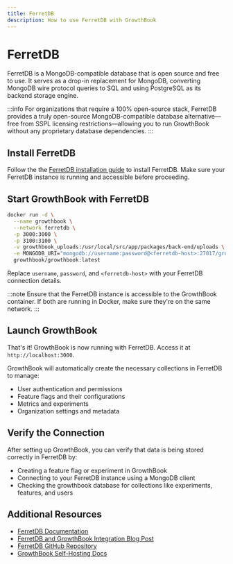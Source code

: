 ```yaml
---
title: FerretDB
description: How to use FerretDB with GrowthBook
---
```


# FerretDB

FerretDB is a MongoDB-compatible database that is open source and free to use. It serves as a drop-in replacement for MongoDB, converting MongoDB wire protocol queries to SQL and using PostgreSQL as its backend storage engine.

:::info
For organizations that require a 100% open-source stack, FerretDB provides a truly open-source MongoDB-compatible database alternative—free from SSPL licensing restrictions—allowing you to run GrowthBook without any proprietary database dependencies.
:::

## Install FerretDB

Follow the the [FerretDB installation guide](https://docs.ferretdb.io/installation/ferretdb/docker/) to install FerretDB. Make sure your FerretDB instance is running and accessible before proceeding.

## Start GrowthBook with FerretDB

```bash
docker run -d \
  --name growthbook \
  --network ferretdb \
  -p 3000:3000 \
  -p 3100:3100 \
  -v growthbook_uploads:/usr/local/src/app/packages/back-end/uploads \
  -e MONGODB_URI="mongodb://username:password@<ferretdb-host>:27017/growthbook" \
  growthbook/growthbook:latest
```

Replace `username`, `password`, and `<ferretdb-host>` with your FerretDB connection details.

:::note
Ensure that the FerretDB instance is accessible to the GrowthBook container. If both are running in Docker, make sure they're on the same network.
:::

## Launch GrowthBook

That's it! GrowthBook is now running with FerretDB. Access it at `http://localhost:3000`.

GrowthBook will automatically create the necessary collections in FerretDB to manage:

- User authentication and permissions
- Feature flags and their configurations
- Metrics and experiments
- Organization settings and metadata

## Verify the Connection

After setting up GrowthBook, you can verify that data is being stored correctly in FerretDB by:

- Creating a feature flag or experiment in GrowthBook
- Connecting to your FerretDB instance using a MongoDB client
- Checking the growthbook database for collections like experiments, features, and users

## Additional Resources

- [FerretDB Documentation](https://docs.ferretdb.io/)
- [FerretDB and GrowthBook Integration Blog Post](https://blog.ferretdb.io/enabling-feature-flags-ab-testing-growthbook-ferretdb/)
- [FerretDB GitHub Repository](https://github.com/FerretDB/FerretDB)
- [GrowthBook Self-Hosting Docs](/self-host)
